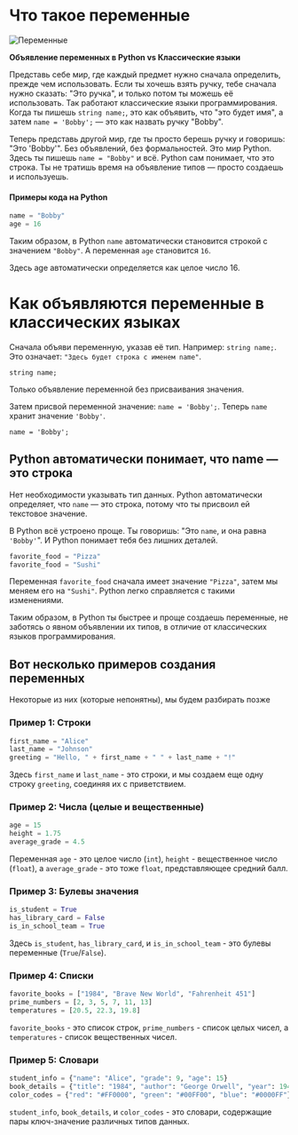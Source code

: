 # Что такое переменные

![Переменные](https://raw.githubusercontent.com/Codynodycom/library-py-easy/main/python-theory-mdx/1-intro/imgs/variables.png)

**Объявление переменных в Python vs Классические языки**

Представь себе мир, где каждый предмет нужно сначала определить, прежде чем использовать. Если ты хочешь взять ручку, тебе сначала нужно сказать: "Это ручка", и только потом ты можешь её использовать. Так работают классические языки программирования. Когда ты пишешь `string name;`, это как объявить, что "это будет имя", а затем `name = 'Bobby';` — это как назвать ручку "Bobby".

Теперь представь другой мир, где ты просто берешь ручку и говоришь: "Это 'Bobby'". Без объявлений, без формальностей. Это мир Python. Здесь ты пишешь `name = "Bobby"` и всё. Python сам понимает, что это строка. Ты не тратишь время на объявление типов — просто создаешь и используешь.

#### Примеры кода на Python

```python
name = "Bobby"
age = 16
```

Таким образом, в Python `name` автоматически становится строкой с значением `"Bobby"`. А переменная `age` становится `16`.

Здесь age автоматически определяется как целое число 16.

# Как объявляются переменные в классических языках

Сначала объяви переменную, указав её тип. Например: `string name;`. Это означает: `"Здесь будет строка с именем name"`.

```
string name;
```

Только объявление переменной без присваивания значения.

Затем присвой переменной значение: `name = 'Bobby';`. Теперь `name` хранит значение `'Bobby'`.

```
name = 'Bobby';
```

## Python автоматически понимает, что name — это строка

Нет необходимости указывать тип данных. Python автоматически определяет, что `name` — это строка, потому что ты присвоил ей текстовое значение.

В Python всё устроено проще. Ты говоришь: "Это `name`, и онa равнa `'Bobby'`". И Python понимает тебя без лишних деталей.

```python
favorite_food = "Pizza"
favorite_food = "Sushi"
```

Переменная `favorite_food` сначала имеет значение `"Pizza"`, затем мы меняем его на `"Sushi"`. Python легко справляется с такими изменениями.

Таким образом, в Python ты быстрее и проще создаешь переменные, не заботясь о явном объявлении их типов, в отличие от классических языков программирования.

## Вот несколько примеров создания переменных

Некоторые из них (которые непонятны), мы будем разбирать позже

### Пример 1: Строки

```python
first_name = "Alice"
last_name = "Johnson"
greeting = "Hello, " + first_name + " " + last_name + "!"
```

Здесь `first_name` и `last_name` - это строки, и мы создаем еще одну строку `greeting`, соединяя их с приветствием.

### Пример 2: Числа (целые и вещественные)

```python
age = 15
height = 1.75
average_grade = 4.5
```

Переменная `age` - это целое число (`int`), `height` - вещественное число (`float`), а `average_grade` - это тоже `float`, представляющее средний балл.

### Пример 3: Булевы значения

```python
is_student = True
has_library_card = False
is_in_school_team = True
```

Здесь `is_student`, `has_library_card`, и `is_in_school_team` - это булевы переменные (`True`/`False`).

### Пример 4: Списки

```python
favorite_books = ["1984", "Brave New World", "Fahrenheit 451"]
prime_numbers = [2, 3, 5, 7, 11, 13]
temperatures = [20.5, 22.3, 19.8]
```

`favorite_books` - это список строк, 
`prime_numbers` - список целых чисел, а 
`temperatures` - список вещественных чисел.

### Пример 5: Словари

```python
student_info = {"name": "Alice", "grade": 9, "age": 15}
book_details = {"title": "1984", "author": "George Orwell", "year": 1949}
color_codes = {"red": "#FF0000", "green": "#00FF00", "blue": "#0000FF"}
```

`student_info`, `book_details`, и `color_codes` - это словари, содержащие пары ключ-значение различных типов данных.


